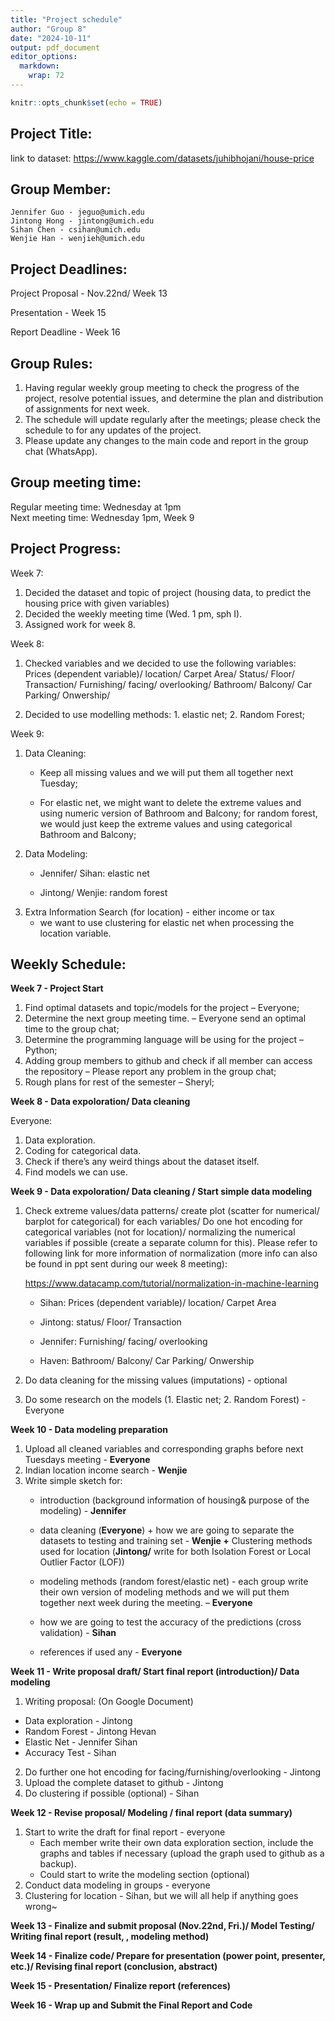 ```yaml
---
title: "Project schedule"
author: "Group 8"
date: "2024-10-11"
output: pdf_document
editor_options: 
  markdown: 
    wrap: 72
---
```


```r
knitr::opts_chunk$set(echo = TRUE)
```

## Project Title:

link to dataset:
<https://www.kaggle.com/datasets/juhibhojani/house-price>

## Group Member:

```text
Jennifer Guo - jeguo@umich.edu
Jintong Hong - jintong@umich.edu
Sihan Chen - csihan@umich.edu
Wenjie Han - wenjieh@umich.edu
```

## Project Deadlines:

Project Proposal - Nov.22nd/ Week 13

Presentation - Week 15

Report Deadline - Week 16

## Group Rules:

1.  Having regular weekly group meeting to check the progress of the
    project, resolve potential issues, and determine the plan and
    distribution of assignments for next week.
2.  The schedule will update regularly after the meetings; please check
    the schedule to for any updates of the project.
3.  Please update any changes to the main code and report in the group
    chat (WhatsApp).

## Group meeting time:

Regular meeting time: Wednesday at 1pm\
Next meeting time: Wednesday 1pm, Week 9

## Project Progress:

Week 7:

1.  Decided the dataset and topic of project (housing data, to predict
    the housing price with given variables)
2.  Decided the weekly meeting time (Wed. 1 pm, sph I).
3.  Assigned work for week 8.

Week 8:

1.  Checked variables and we decided to use the following variables:\
    Prices (dependent variable)/ location/ Carpet Area/ Status/ Floor/
    Transaction/ Furnishing/ facing/ overlooking/ Bathroom/ Balcony/ Car
    Parking/ Onwership/

2.  Decided to use modelling methods: 1. elastic net; 2. Random Forest;

Week 9:

1.  Data Cleaning:
    -   Keep all missing values and we will put them all together next
        Tuesday;

    -   For elastic net, we might want to delete the extreme values and
        using numeric version of Bathroom and Balcony; for random
        forest, we would just keep the extreme values and using
        categorical Bathroom and Balcony;
2.  Data Modeling:
    -   Jennifer/ Sihan: elastic net

    -   Jintong/ Wenjie: random forest
3.  Extra Information Search (for location) - either income or tax
    -   we want to use clustering for elastic net when processing the
        location variable.

## Weekly Schedule:

**Week 7 - Project Start**

1.  Find optimal datasets and topic/models for the project -- Everyone;
2.  Determine the next group meeting time. -- Everyone send an optimal
    time to the group chat;
3.  Determine the programming language will be using for the project --
    Python;
4.  Adding group members to github and check if all member can access
    the repository -- Please report any problem in the group chat;
5.  Rough plans for rest of the semester -- Sheryl;

**Week 8 - Data expoloration/ Data cleaning**

Everyone:

1.  Data exploration.
2.  Coding for categorical data.
3.  Check if there's any weird things about the dataset itself.
4.  Find models we can use.

**Week 9 - Data expoloration/ Data cleaning / Start simple data
modeling**

1.  Check extreme values/data patterns/ create plot (scatter for
    numerical/ barplot for categorical) for each variables/ Do one hot
    encoding for categorical variables (not for location)/ normalizing
    the numerical variables if possible (create a separate column for
    this). Please refer to following link for more information of
    normalization (more info can also be found in ppt sent during our
    week 8 meeting):

    <https://www.datacamp.com/tutorial/normalization-in-machine-learning>

    -   Sihan: Prices (dependent variable)/ location/ Carpet Area

    -   Jintong: status/ Floor/ Transaction

    -   Jennifer: Furnishing/ facing/ overlooking

    -   Haven: Bathroom/ Balcony/ Car Parking/ Onwership

2.  Do data cleaning for the missing values (imputations) - optional

3.  Do some research on the models (1. Elastic net; 2. Random Forest) -
    Everyone

**Week 10 - Data modeling preparation**

1.  Upload all cleaned variables and corresponding graphs before next
    Tuesdays meeting - **Everyone**
2.  Indian location income search - **Wenjie**
3.  Write simple sketch for:
    -   introduction (background information of housing& purpose of the
        modeling) - **Jennifer**

    -   data cleaning (**Everyone**) + how we are going to separate the
        datasets to testing and training set - **Wenjie +** Clustering
        methods used for location (**Jintong/** write for both Isolation
        Forest or Local Outlier Factor (LOF))

    -   modeling methods (random forest/elastic net) - each group write
        their own version of modeling methods and we will put them
        together next week during the meeting. – **Everyone**

    -   how we are going to test the accuracy of the predictions (cross
        validation) - **Sihan**

    -   references if used any - **Everyone**

**Week 11 - Write proposal draft/ Start final report (introduction)/
Data modeling**

1.  Writing proposal: (On Google Document)

-   Data exploration - Jintong
-   Random Forest - Jintong Hevan
-   Elastic Net - Jennifer Sihan
-   Accuracy Test - Sihan

2.  Do further one hot encoding for facing/furnishing/overlooking -
    Jintong
3.  Upload the complete dataset to github - Jintong
4.  Do clustering if possible (optional) - Sihan

**Week 12 - Revise proposal/ Modeling / final report (data summary)**

1.  Start to write the draft for final report - everyone
    -   Each member write their own data exploration section, include
        the graphs and tables if necessary (upload the graph used to
        github as a backup).
    -   Could start to write the modeling section (optional)
2.  Conduct data modeling in groups - everyone
3.  Clustering for location - Sihan, but we will all help if anything
    goes wrong\~

**Week 13 - Finalize and submit proposal (Nov.22nd, Fri.)/ Model
Testing/ Writing final report (result, , modeling method)**

**Week 14 - Finalize code/ Prepare for presentation (power point,
presenter, etc.)/ Revising final report (conclusion, abstract)**

**Week 15 - Presentation/ Finalize report (references)**

**Week 16 - Wrap up and Submit the Final Report and Code**
